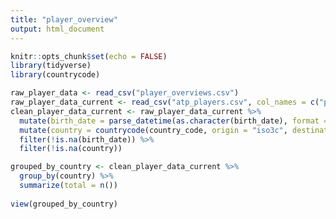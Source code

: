 ```yaml
---
title: "player_overview"
output: html_document
---
```


```r
knitr::opts_chunk$set(echo = FALSE)
library(tidyverse)
library(countrycode)
```

```r
raw_player_data <- read_csv("player_overviews.csv")
raw_player_data_current <- read_csv("atp_players.csv", col_names = c("player_id", "first_name", "last_name", "hand", "birth_date", "country_code"))
clean_player_data_current <- raw_player_data_current %>% 
  mutate(birth_date = parse_datetime(as.character(birth_date), format = "")) %>% 
  mutate(country = countrycode(country_code, origin = "iso3c", destination = "country.name")) %>% 
  filter(!is.na(birth_date)) %>% 
  filter(!is.na(country))

grouped_by_country <- clean_player_data_current %>% 
  group_by(country) %>% 
  summarize(total = n())
  
view(grouped_by_country)
```

